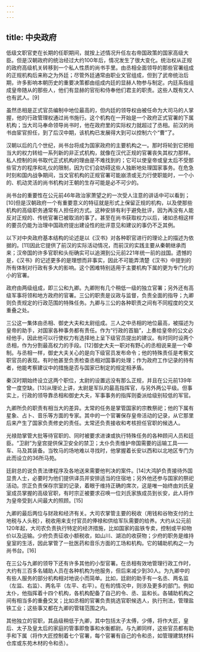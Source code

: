 ```yaml
---
---
---
```

title: 中央政府
---



低级文职官吏在长期的任职期间，就按上述情况升任左右帝国政策的国家高级大臣。但是汉朝政府的统治经过大约100年后，情况发生了很大变化。统治权从正规的政府高级机关转移到一个私人性质的尚书手里。由丞相全面领导的那些官署组成的正规机构后来称之为外廷；尽管外廷通常由职业文官组成，但到了武帝统治后期，许多影响本朝历史的重要决策都由组成内廷的显赫人物参与制定。内廷系指组成皇帝随从的那些人，他们有显赫的官衔和侍奉他们君主的职责。这些人既有文人也有武人。[9]

虽然丞相是正式官员编制中地位最高的，但内廷的领导权由被任命为大司马的人掌握，他的行政管理权通过尚书施行。这个机构在一开始是一个政府正式官署的下属机构；当大司马奉命领导尚书时，他在政府里的实际权力就超过了丞相。前汉的尚书由宦官担任，到了后汉中期，该机构已发展得大到可以控制六个“曹”了。

汉朝以后的几个世纪，尚书台将成为国家政府的主要机构之一。那时将轮到它把相当大的权力转给一系列新的非正式机构，就像在汉代正规的官署丧失其权力那样。私人控制的尚书取代正式机构的理由是不难找到的；它可以使皇帝或皇太后不受那些官方的程序和礼仪的限制，因为它们会妨碍这些人独断地处理国家事务。在危急时刻和国内战争期间，当文官机构的正规官署可能崩溃或无力行使职能时，一个小的、机动灵活的尚书机构对王朝的生存可能是必不可少的。

尚书台的重要性在公元前46年政治家萧望之的一次受人注意的讲话中可以看到；[10]但是汉朝政府一个有重要意义的特征就是形式上保留正规的机构，以及使那些机构的高级职务通常有人担任的方式。这种安排有利于避免批评，因为再没有人能反对正规的、传统官署已被取消的事了。甚至在尚书获取权力以后，诸如丞相这样的要员仍能为治理中国政府提出建设性的批评意见和建议的事仍不乏其例。

以下对中央政府基本结构的论述是以《汉书》对各种职官进行的理论上的描述为依据的。[11]因此它提供了前汉的实际活动情况，而前汉的实践主要从秦朝继承而来；汉帝国的许多官职和头衔确实可以追溯到公元前221年统一前的战国。遗憾的是，《汉书》的记述更多的是理想而非事实，因此不可能弄清楚《汉书》中提到的所有体制对行政有多大的影响。这个困难特别适用于主要机构下属的更为专门化的小的官署。

政府由两级组成，即三公和九卿。九卿附有几个稍低一级的独立官署；另外还有高级军事将领和地方政府的官署。三公的职责是议政与监督，负责全面的指导；九卿则负责规定的行政范围的特殊任务。九卿与三公的各种职责之间有不同程度的交叉重叠之处。

三公这一集体由丞相、御史大夫和太尉组成。三人之中丞相的地位最高，被描述为皇帝的助手，对国家各种事务都有责任。作为“行政的首脑”，上奏给皇帝的公文必经他手，因此他可以行使权力有选择地上呈下级官员提出的建议。有时同时设两个丞相，作为分割最高权力的手段。[12]御史大夫一职对有野心的丞相说来是一个牵制。与丞相一样，御史大夫关心的是向下级官员发布命令；他的特殊责任是考察文职官员的表现。有时他甚至负责检查丞相对国事的处理；作为政府工作记录的持有者，他能考察建议中的措施是否与国家已制定的规定相矛盾。

秦汉时期始终设立这两个职位，太尉的设置远没有那么正规，并且在公元前139年曾一度空缺。[13]从理论上讲，太尉是军队的最高指挥官，与另外两公平级。但事实上，行政的领导靠丞相和御史大夫，军事事务的指挥则委派给级别较低的军官。

九卿所负的职责有相当大的差异。太常的任务是掌管国家的宗教祭祀；他的下属有星象、占卜、音乐等方面的专家。其中的一个官署保存皇帝活动的记录，从它那里后来产生了国家负责修史的责任。太常还负责接收和考核担任官职的候选人。

光禄勋掌管大批等待官职的、同时被要求进谏或执行特殊任务的各种顾问人员和廷臣。“卫尉”为皇宫提供保卫安全的禁卫；太仆负责维护帝国需要的运输工具——车、马及其装备。当牧马的场地难以寻找时，他掌握着长安以西和以北地区专门为此而设立的36所马苑。

廷尉总的说负责法律程序及各地送来需要他判决的案件。[14]大鸿胪负责接待外国显贵人士，必要时为他们提供译员并安排适当的住宿地；另外他还参与国家的祭祀活动。宗正负责保存宗室的记录，着眼于维持正确的席次，这是唯一始终由刘氏皇室成员掌握的高级官职，有时宗正被要求召唤一位刘氏家族成员到长安，此人将作为皇帝受到人间最大的照顾。[15]

九卿的最后两位与财政和经济有关。大司农掌管主要的税收（用钱和谷物支付的土地税与人头税），税收用来支付官员的俸禄和供给军队需要的给养。大约从公元前120年起，大司农负责执行特定的经济措施，比如国家的盐铁专卖，控制或平抑物价以及运输。少府负责征收小额税收，如山川、湖泊的收获物；少府的职务是维持皇室的生活，因此掌管了一批医药和音乐方面的工场和机构。它的辅助机构之一为尚书台。[16]

在三公与九卿的领导下还有许多其他的小型官署。在丞相有效地管理行政工作时，大约有三百多名辅助人员在各种机构为他服务，但后来减少到30人。为九卿中的有些人服务的部分机构相对地说小而简单。比如，廷尉的助手有一名丞、两名监（左监、右监）、两名平（左平、右平）。在有的情况中，则涉及更多的部门。例如太仆，他指挥着十四个机构，各机构配备了自己的令、丞、监和长。各辅助机构之间有相当多的重叠交叉；比如丞相的官署负责挑选官职候选人，执行刑法，管理盐铁工业；这些事又都在九卿的管辖范围之内。

其他独立的官职，其品级稍低于九卿，其中包括太子太傅，少傅，将作大匠，皇后、太子及皇太后的家庭的管事即詹事和水衡都尉。与九卿同样，这些官员都有助手和下属（将作大匠控制着七个官署，每个官署有自己的令和丞，如管理建筑材料仓库或东苑木材的令和丞）。